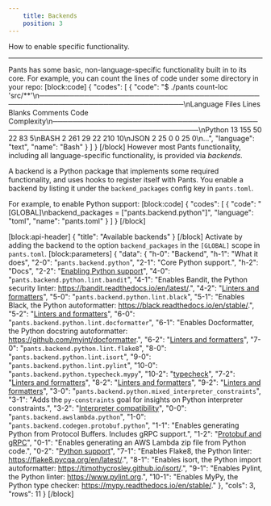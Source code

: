 ```yaml
---
    title: Backends
    position: 3
---
```


How to enable specific functionality.

---

Pants has some basic, non-language-specific functionality built in to its core. For example, you can count the lines of code under some directory in your repo:
[block:code]
{
"codes": [
{
"code": "$ ./pants count-loc 'src/**'\n───────────────────────────────────────────────────────────────────────────────\nLanguage Files Lines Blanks Comments Code Complexity\n───────────────────────────────────────────────────────────────────────────────\nPython 13 155 50 22 83 5\nBASH 2 261 29 22 210 10\nJSON 2 25 0 0 25 0\n...",
"language": "text",
"name": "Bash"
}
]
}
[/block]
However most Pants functionality, including all language-specific functionality, is provided via _backends_.

A backend is a Python package that implements some required functionality, and uses hooks to register itself with Pants. You enable a backend by listing it under the `backend_packages` config key in `pants.toml`.

For example, to enable Python support:
[block:code]
{
"codes": [
{
"code": "[GLOBAL]\nbackend_packages = [\"pants.backend.python\"]",
"language": "toml",
"name": "pants.toml"
}
]
}
[/block]

[block:api-header]
{
"title": "Available backends"
}
[/block]
Activate by adding the backend to the option `backend_packages` in the `[GLOBAL]` scope in `pants.toml`.
[block:parameters]
{
"data": {
"h-0": "Backend",
"h-1": "What it does",
"2-0": "`pants.backend.python`",
"2-1": "Core Python support.",
"h-2": "Docs",
"2-2": "[Enabling Python support](../../python/overview/enabling-python-support.mdx)",
"4-0": "`pants.backend.python.lint.bandit`",
"4-1": "Enables Bandit, the Python security linter: https://bandit.readthedocs.io/en/latest/.",
"4-2": "[Linters and formatters](../../python/overview/linters-and-formatters.mdx)",
"5-0": "`pants.backend.python.lint.black`",
"5-1": "Enables Black, the Python autoformatter: https://black.readthedocs.io/en/stable/.",
"5-2": "[Linters and formatters](../../python/overview/linters-and-formatters.mdx)",
"6-0": "`pants.backend.python.lint.docformatter`",
"6-1": "Enables Docformatter, the Python docstring autoformatter: https://github.com/myint/docformatter.",
"6-2": "[Linters and formatters](../../python/overview/linters-and-formatters.mdx)",
"7-0": "`pants.backend.python.lint.flake8`",
"8-0": "`pants.backend.python.lint.isort`",
"9-0": "`pants.backend.python.lint.pylint`",
"10-0": "`pants.backend.python.typecheck.mypy`",
"10-2": "[typecheck](../../python/goals/typecheck.mdx)",
"7-2": "[Linters and formatters](../../python/overview/linters-and-formatters.mdx)",
"8-2": "[Linters and formatters](../../python/overview/linters-and-formatters.mdx)",
"9-2": "[Linters and formatters](../../python/overview/linters-and-formatters.mdx)",
"3-0": "`pants.backend.python.mixed_interpreter_constraints`",
"3-1": "Adds the `py-constraints` goal for insights on Python interpreter constraints.",
"3-2": "[Interpreter compatibility](../../python/overview/interpreter-compatibility.mdx)",
"0-0": "`pants.backend.awslambda.python`",
"1-0": "`pants.backend.codegen.protobuf.python`",
"1-1": "Enables generating Python from Protocol Buffers. Includes gRPC support.",
"1-2": "[Protobuf and gRPC](../../codegen/protobuf-and-grpc.mdx)",
"0-1": "Enables generating an AWS Lambda zip file from Python code.",
"0-2": "[Python support](../../aws-lambda/python-support.mdx)",
"7-1": "Enables Flake8, the Python linter: https://flake8.pycqa.org/en/latest/.",
"8-1": "Enables isort, the Python import autoformatter: https://timothycrosley.github.io/isort/.",
"9-1": "Enables Pylint, the Python linter: https://www.pylint.org.",
"10-1": "Enables MyPy, the Python type checker: https://mypy.readthedocs.io/en/stable/."
},
"cols": 3,
"rows": 11
}
[/block]
